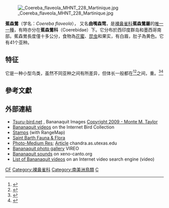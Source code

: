{{speciesbox
| image = Bananaquits.jpg
| status = LC
| status_system = IUCN3.1
| status_ref = <ref>{{harvnb|BirdLife International|2012}}</ref>
| genus = Coereba
| parent_authority = [[Louis_Jean_Pierre_Vieillot|Vieillot]], 1809
| species = flaveola
| authority = ([[Carl_Linnaeus|Linnaeus]], [[自然系統第十版|1758]])
| synonyms = *''Certhia flaveola'' {{small|Linnaeus, 1758}}
*''Certhiola martinicensis''
*''Certhiola dominicana'' {{small|Taylor, 1864}}
}}
[[File:_Coereba_flaveola_MHNT_228_Martinique.jpg|thumb]]

'''蕉森鶯'''（学名：''Coereba flaveola''）， 又名'''曲嘴森莺'''，是[[裸鼻雀科|裸鼻雀科]]'''蕉森鶯屬'''的[[單型|唯一一種]]，有時亦分在'''蕉森鶯科'''（Coerebidae）下。它分布於西印度群岛和墨西哥南部。蕉森鶯長度僅十多公分，食物為[[花蜜|花蜜]]、[[昆虫|昆虫]]和果实，有白眉，肚子為黄色。它有41个亚种。

== 特征==
它是一种小型鸟类，虽然不同亚种之间有所差异，但体长一般都在{{convert|4|to|5|in|cm|abbr=on}}<ref>{{Cite web|url=http://www.anywherecostarica.com/flora-fauna/bird/bananaquit|work=anywherecostarica.com|title=Bananaquit|accessdate=21 October 2011|archive-date=2016-10-06|archive-url=https://web.archive.org/web/20161006082544/http://www.anywherecostarica.com/flora-fauna/bird/bananaquit|dead-url=no}}</ref><ref>{{Cite web|url=http://www.enature.com/fieldguides/detail.asp?recNum=BD0577|work=enature.com|title=Bananaquit|accessdate=21 October 2011|archive-date=2012-03-19|archive-url=https://web.archive.org/web/20120319221500/http://www.enature.com/fieldguides/detail.asp?recNum=BD0577|dead-url=no}}</ref>之间，重{{convert|5.5|to|19|g|abbr=on}}。<ref>{{Cite web |url=http://www.birdingguide.com/bird_families/bananaquits.htm |work=birdingguide.com |title=Bananaquits |accessdate=21 October 2011 |archive-url=https://web.archive.org/web/20111118111422/http://www.birdingguide.com/bird_families/bananaquits.htm |archive-date= 2011-11  }}</ref><ref>{{harvnb|Diamond|1973}}</ref>

== 參考文獻 ==
{{reflist}}

== 外部連結 ==
{{wikispecies|Coereba flaveola}}
* [http://www.tsuru-bird.net/a_species/bananaquit Tsuru-bird.net] {{Wayback|url=http://www.tsuru-bird.net/a_species/bananaquit |date=20160311152301 }}, Bananaquit Images [http://tsuru-bird.net/image.htm Copyright 2009 - Monte M. Taylor] {{Wayback|url=http://tsuru-bird.net/image.htm |date=20100120181621 }}
* [http://ibc.hbw.com/ibc/phtml/especie.phtml?idEspecie=9062 Bananaquit videos] on the Internet Bird Collection
* [http://www.bird-stamps.org/cspecies/20000100.htm Stamps] {{Wayback|url=http://www.bird-stamps.org/cspecies/20000100.htm |date=20091208145128 }} (with RangeMap)
* [https://web.archive.org/web/20090819075307/http://www.sbhnature.com/oiseaux/fr/Passeriformes1.html Saint Barth Fauna & Flora {{fr icon}}]
* [https://web.archive.org/web/20100625212644/http://chandra.as.utexas.edu/~kormendy/brazilss/Bananaquit-2795ss.jpg Photo-Medium Res]; [https://web.archive.org/web/20071221050237/http://chandra.as.utexas.edu/~kormendy/brazilbirds.html Article] chandra.as.utexas.edu
* [http://vireo.acnatsci.org/search.html?Form=Search&SEARCHBY=Common&KEYWORDS=bananaquit&showwhat=images&AGE=All&SEX=All&ACT=All&Search=Search&VIEW=All&ORIENTATION=All&RESULTS=24 Bananaquit photo gallery] {{Wayback|url=http://vireo.acnatsci.org/search.html?Form=Search&SEARCHBY=Common&KEYWORDS=bananaquit&showwhat=images&AGE=All&SEX=All&ACT=All&Search=Search&VIEW=All&ORIENTATION=All&RESULTS=24 |date=20090504101411 }} VIREO
* [http://www.xeno-canto.org/browse.php?query=bananaquit Bananaquit sounds] on xeno-canto.org
* [http://bgvip.tv/index.php?query=Bananaquit List of Bananaquit videos]{{Dead link|date=2020年1月 |bot=InternetArchiveBot |fix-attempted=yes }} on an Internet video search engine (video) 
{{Commons|Coereba flaveola}}
<!--a good RangeMap/maps, lists, etc are at: "www.natureserve.org"...mostly "Permanent Resident", also "VAGRANT" shown-->
{{Taxonbar|from=Q228125}}

[[Category:IUCN红色名录无危物种|CF]]
[[Category:裸鼻雀科|Category:裸鼻雀科]]
[[Category:南美洲鳥類|Category:南美洲鳥類]]
[[Category:1758年描述的鳥類|C]]